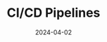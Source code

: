 ---
title: CI/CD Pipelines
description: CI/CD Pipelines.
date: "2024-04-02"
parent: null
grand_parent : null
order: 1
---